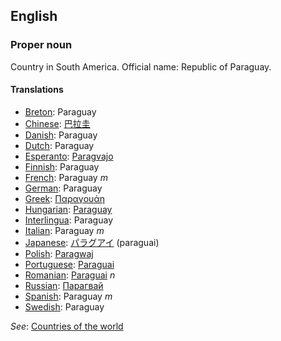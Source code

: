 ==English==

===Proper noun===

Country in South America. Official name: Republic of Paraguay.

====Translations====

*[[Breton]]: Paraguay
*[[Chinese]]: [[巴拉圭]]
*[[Danish]]: Paraguay
*[[Dutch]]: Paraguay
*[[Esperanto]]: [[Paragvajo]]
*[[Finnish]]: Paraguay
*[[French]]: Paraguay ''m''
*[[German]]: Paraguay
*[[Greek]]: [[Παραγουάη]]
*[[Hungarian]]: [[Paraguay]]
*[[Interlingua]]: Paraguay
*[[Italian]]: Paraguay ''m''
*[[Japanese]]: [[パラグアイ]] (paraguai)
*[[Polish]]: [[Paragwaj]]
*[[Portuguese]]: [[Paraguai]]
*[[Romanian]]: [[Paraguai]] ''n''
*[[Russian]]: [[Парагвай]]
*[[Spanish]]: Paraguay ''m''
*[[Swedish]]: Paraguay

''See'': [[Countries of the world]]